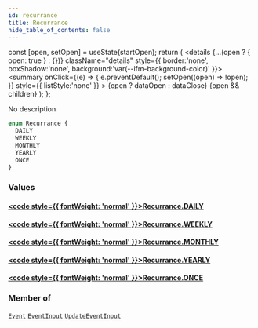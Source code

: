 ```yaml
---
id: recurrance
title: Recurrance
hide_table_of_contents: false
---
```







  const [open, setOpen] = useState(startOpen);
  return (
    <details {...(open ? { open: true } : {})} className="details" style={{ border:'none', boxShadow:'none', background:'var(--ifm-background-color)' }}>
      <summary
        onClick={(e) => {
          e.preventDefault();
          setOpen((open) => !open);
        }}
        style={{ listStyle:'none' }}
      >
      {open ? dataOpen : dataClose}
      </summary>
      {open && children}
    </details>
  );
};




No description


```graphql
enum Recurrance {
  DAILY
  WEEKLY
  MONTHLY
  YEARLY
  ONCE
}
```


### Values

#### [<code style={{ fontWeight: 'normal' }}>Recurrance.<b>DAILY</b></code>](#) 
> 
> 

#### [<code style={{ fontWeight: 'normal' }}>Recurrance.<b>WEEKLY</b></code>](#) 
> 
> 

#### [<code style={{ fontWeight: 'normal' }}>Recurrance.<b>MONTHLY</b></code>](#) 
> 
> 

#### [<code style={{ fontWeight: 'normal' }}>Recurrance.<b>YEARLY</b></code>](#) 
> 
> 

#### [<code style={{ fontWeight: 'normal' }}>Recurrance.<b>ONCE</b></code>](#) 
> 
> 



### Member of

[`Event`](/schema/objects/event)  <Badge class="secondary" text="object"/><Bullet />[`EventInput`](/schema/inputs/event-input)  <Badge class="secondary" text="input"/><Bullet />[`UpdateEventInput`](/schema/inputs/update-event-input)  <Badge class="secondary" text="input"/>

